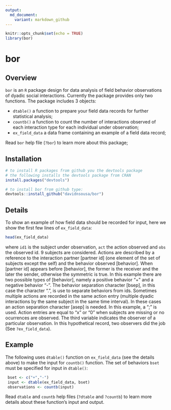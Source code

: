 ```yaml
---
output:
  md_document:
    variant: markdown_github
---
```


```r
knitr::opts_chunk$set(echo = TRUE)
library(bor)
```

# bor

## Overview

`bor`  is an `R` package design for data analysis of field behavior observations of dyadic social interactions. Currently the package provides only two functions. The package includes 3 objects:

* `dtable()` a function to prepare your field data records for further statistical analysis;
* `countb()` a function to count the number of interactions observed of each interaction type for each individual under observation;
* `ex_field_data` a data frame containing an example of a field data record;

Read `bor` help file (`?bor`) to learn more about this package;

## Installation

```r
# to install R packages from github you the devtools package
# the following installs the devtools package from CRAN
install.packages("devtools")

# to install bor from github type:
devtools::install_github("davidnsousa/bor")
```

## Details

To show an example of how field data should be recorded for input, here we show the first few lines of `ex_field_data`:

``` r
head(ex_field_data)
```

where `id1` is the subject under observation, `act` the action observed and `obs` the observed id. 9 subjects are considered. Actions are described by a reference to the interaction partner [partner id] (one element of the set of subjects except the self) and the behavior observed [behavior]. When [partner id] appears before [behavior], the former is the receiver and the later the sender, otherwise the symmetric is true. In this example there are two possible types of [behavior], namely a positive behavior "+" and a negative behavior "-". The behavior separation character [bsep], in this case the character ".", is use to separate behaviors from ids. Sometimes multiple actions are recorded in the same action entry (multiple dyadic interactions by the same subject in the same time interval). In these cases an action separation character [asep] is needed. In this example, a ";" is used. Action entries are equal to "x" or "0" when subjects are missing or no ocurrences are observed. The third variable indicates the observer of a particular observation. In this hypothetical record, two observers did the job (See `?ex_field_data`).

## Example

The following uses `dtable()` function on `ex_field_data` (see the details above) to  make the input for `countb()` function. The set of behaviors `bset` must be specified for input in `dtable()`:

``` r
 bset <- c("+","-")
 input <- dtable(ex_field_data, bset)
 observations <- countb(input)
```

Read `dtable` and `countb` help files (`?dtable` and `?countb`) to learn more details about these function's input and output.
